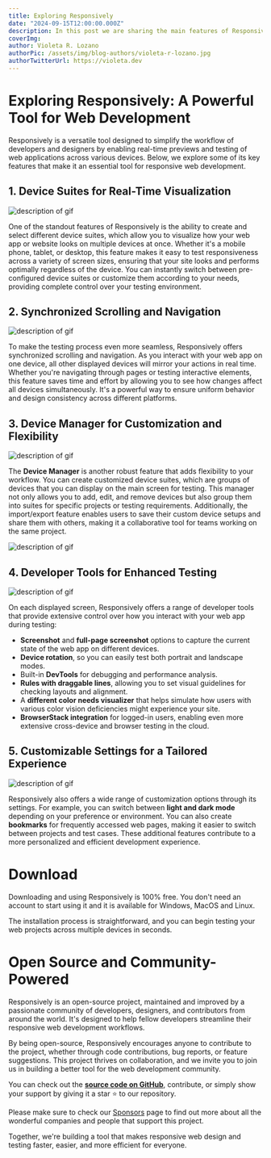 ```yaml
---
title: Exploring Responsively
date: "2024-09-15T12:00:00.000Z"
description: In this post we are sharing the main features of Responsively.
coverImg:
author: Violeta R. Lozano
authorPic: /assets/img/blog-authors/violeta-r-lozano.jpg
authorTwitterUrl: https://violeta.dev
---
```


# Exploring Responsively: A Powerful Tool for Web Development

Responsively is a versatile tool designed to simplify the workflow of developers and designers by enabling real-time previews and testing of web applications across various devices. Below, we explore some of its key features that make it an essential tool for responsive web development.


## 1. Device Suites for Real-Time Visualization
![description of gif](/assets/img/blog/custom-suite.gif)

One of the standout features of Responsively is the ability to create and select different device suites, which allow you to visualize how your web app or website looks on multiple devices at once. Whether it's a mobile phone, tablet, or desktop, this feature makes it easy to test responsiveness across a variety of screen sizes, ensuring that your site looks and performs optimally regardless of the device. You can instantly switch between pre-configured device suites or customize them according to your needs, providing complete control over your testing environment.

## 2. Synchronized Scrolling and Navigation
![description of gif](/assets/img/blog/mirror.gif)

To make the testing process even more seamless, Responsively offers synchronized scrolling and navigation. As you interact with your web app on one device, all other displayed devices will mirror your actions in real time. Whether you're navigating through pages or testing interactive elements, this feature saves time and effort by allowing you to see how changes affect all devices simultaneously. It's a powerful way to ensure uniform behavior and design consistency across different platforms.

## 3. Device Manager for Customization and Flexibility
![description of gif](/assets/img/blog/device-manager.gif)

The **Device Manager** is another robust feature that adds flexibility to your workflow. You can create customized device suites, which are groups of devices that you can display on the main screen for testing. This manager not only allows you to add, edit, and remove devices but also group them into suites for specific projects or testing requirements. Additionally, the import/export feature enables users to save their custom device setups and share them with others, making it a collaborative tool for teams working on the same project.

![description of gif](/assets/img/blog/import-export.gif)

## 4. Developer Tools for Enhanced Testing
![description of gif](/assets/img/blog/detailed-view.gif)

On each displayed screen, Responsively offers a range of developer tools that provide extensive control over how you interact with your web app during testing:

- **Screenshot** and **full-page screenshot** options to capture the current state of the web app on different devices.
- **Device rotation**, so you can easily test both portrait and landscape modes.
- Built-in **DevTools** for debugging and performance analysis.
- **Rules with draggable lines**, allowing you to set visual guidelines for checking layouts and alignment.
- A **different color needs visualizer** that helps simulate how users with various color vision deficiencies might experience your site.
- **BrowserStack integration** for logged-in users, enabling even more extensive cross-device and browser testing in the cloud.

## 5. Customizable Settings for a Tailored Experience
![description of gif](/assets/img/blog/menu-options.jpg)

Responsively also offers a wide range of customization options through its settings. For example, you can switch between **light and dark mode** depending on your preference or environment. You can also create **bookmarks** for frequently accessed web pages, making it easier to switch between projects and test cases. These additional features contribute to a more personalized and efficient development experience.

# Download

Downloading and using Responsively is 100% free. You don't need an account to start using it and it is available for Windows, MacOS and Linux. 

The installation process is straightforward, and you can begin testing your web projects across multiple devices in seconds.

# Open Source and Community-Powered

Responsively is an open-source project, maintained and improved by a passionate community of developers, designers, and contributors from around the world. It's designed to help fellow developers streamline their responsive web development workflows. 

By being open-source, Responsively encourages anyone to contribute to the project, whether through code contributions, bug reports, or feature suggestions. This project thrives on collaboration, and we invite you to join us in building a better tool for the web development community.

You can check out the **[source code on GitHub](https://github.com/responsively-org/responsively-app)**, contribute, or simply show your support by giving it a star ⭐️ to our repository.

Please make sure to check our [Sponsors](http://localhost:3000/sponsor) page to find out more about all the wonderful companies and people that support this project.

Together, we're building a tool that makes responsive web design and testing faster, easier, and more efficient for everyone.
